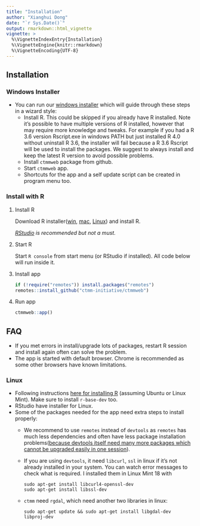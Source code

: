 ```yaml
---
title: "Installation"
author: "Xianghui Dong"
date: "`r Sys.Date()`"
output: rmarkdown::html_vignette
vignette: >
  %\VignetteIndexEntry{Installation}
  %\VignetteEngine{knitr::rmarkdown}
  %\VignetteEncoding{UTF-8}
---
```


## Installation

### Windows Installer

- You can run our [windows installer](https://github.com/ctmm-initiative/ctmmweb/releases/download/v0.2.10/ctmmwebsetup.exe) which will guide through these steps in a wizard style:
  - Install R. This could be skipped if you already have R installed.
    Note it's possible to have multiple versions of R installed, however that may require more knowledge and tweaks. For example if you had a R 3.6 version Rscript.exe in windows PATH but just installed R 4.0 without uninstall R 3.6, the installer will fail because a R 3.6 Rscript will be used to install the packages.
    We suggest to always install and keep the latest R version to avoid possible problems.
  - Install `ctmmweb` package from github.
  - Start `ctmmweb` app.
  - Shortcuts for the app and a self update script can be created in program menu too.


### Install with R

1. Install R

    Download R installer([win](https://cloud.r-project.org/bin/windows/base/old/4.0.0/R-4.0.0-win.exe), [mac](https://cloud.r-project.org/bin/macosx/R-4.0.0.pkg), [Linux](https://cloud.r-project.org/bin/linux/)) and install R.

    *[RStudio](https://www.rstudio.com/products/rstudio/download/#download) is recommended but not a must.*

2. Start R

    Start `R console` from start menu (or RStudio if installed). All code below will run inside it.

3. Install app

    ```r
    if (!require("remotes")) install.packages("remotes")
    remotes::install_github("ctmm-initiative/ctmmweb")
    
    ```

4. Run app

    ```r
    ctmmweb::app()
    ```

## FAQ

- If you met errors in install/upgrade lots of packages, restart R session and install again often can solve the problem. 
- The app is started with default browser. Chrome is recommended as some other browsers have known limitations.

### Linux
- Following instructions [here for installing R](https://cloud.r-project.org/bin/linux/ubuntu/) (assuming Ubuntu or Linux Mint). Make sure to install `r-base-dev` too.
- RStudio have installer for Linux.
- Some of the packages needed for the app need extra steps to install properly:
  + We recommend to use `remotes` instead of `devtools` as `remotes` has much less dependencies and often have less package installation problems([because devtools itself need many more packages which cannot be upgraded easily in one session](https://github.com/r-lib/devtools/issues/2223)).
  + If you are using `devtools`, it need `libcurl`, `ssl` in linux if it's not already installed in your system. You can watch error messages to check what is required. I installed them in Linux Mint 18 with
  
        sudo apt-get install libcurl4-openssl-dev
        sudo apt-get install libssl-dev
  
  + `ctmm` need `rgdal`, which need another two libraries in linux:
  
        sudo apt-get update && sudo apt-get install libgdal-dev libproj-dev
  
